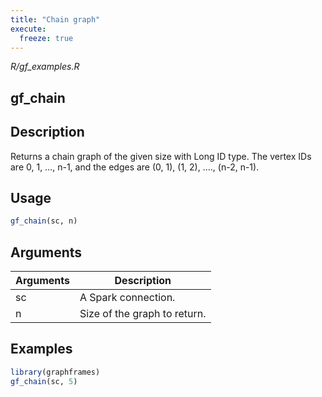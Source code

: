 ```yaml
---
title: "Chain graph"
execute:
  freeze: true
---
```


*R/gf_examples.R*

## gf_chain

## Description
Returns a chain graph of the given size with Long ID type.   The vertex IDs are 0, 1, ..., n-1, and the edges are (0, 1), (1, 2), ...., (n-2, n-1). 


## Usage
```r
gf_chain(sc, n) 
```

## Arguments
|Arguments|Description|
|---|---|
| sc | A Spark connection. |
| n | Size of the graph to return. |





## Examples
```r
library(graphframes)
gf_chain(sc, 5) 
```


